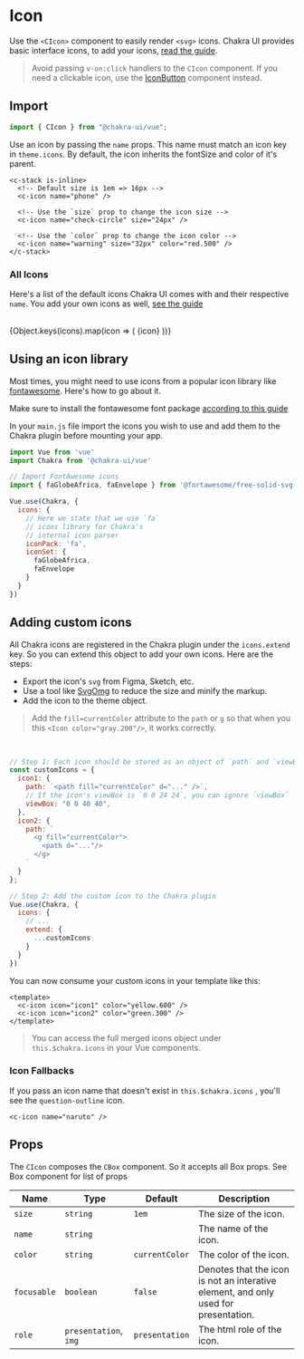 
<SEO
  title="Icon"
  description="Use the `<Icon>` component to easily render `<svg>` icons."
/>

# Icon

Use the `<CIcon>` component to easily render `<svg>` icons. Chakra UI provides
basic interface icons, to add your icons,
[read the guide](#adding-custom-icons).

> Avoid passing `v-on:click` handlers to the `CIcon` component. If you need a
> clickable icon, use the [IconButton](/iconbutton) component instead.

## Import

```js
import { CIcon } from "@chakra-ui/vue";
```

Use an icon by passing the `name` props. This name must match an icon key in
`theme.icons`. By default, the icon inherits the fontSize and color of it's
parent.

```vue live=true
<c-stack is-inline>
  <!-- Default size is 1em => 16px -->
  <c-icon name="phone" />

  <!-- Use the `size` prop to change the icon size -->
  <c-icon name="check-circle" size="24px" />

  <!-- Use the `color` prop to change the icon color -->
  <c-icon name="warning" size="32px" color="red.500" />
</c-stack>
```

### All Icons

Here's a list of the default icons Chakra UI comes with and their respective
`name`. You add your own icons as well, [see the guide](#adding-custom-icons)

<br />

<CGrid mt={7} gap={5} templateColumns="repeat( auto-fit, minmax(120px, 1fr) )">
  {Object.keys(icons).map(icon => (
    <CFlex
      rounded="md"
      borderWidth="1px"
      p={3}
      flexDir="column"
      align="center"
      justify="center"
    >
      <CIcon color="currentColor" name={icon} size="1.25em" />
      <CText mt={2} fontSize="sm" textAlign="center">
        {icon}
      </CText>
    </CFlex>
  ))}
</CGrid>


## Using an icon library

Most times, you might need to use icons from a popular icon library like
[fontawesome](https://fontawesome.com/). Here's how to go about it.

Make sure to install the fontawesome font package [according to this guide](https://fontawesome.com/how-to-use/on-the-web/setup/using-package-managers)

In your `main.js` file import the icons you wish to use and add them to the Chakra plugin before mounting your app.

```js
import Vue from 'vue'
import Chakra from '@chakra-ui/vue'

// Import FontAwesome icons
import { faGlobeAfrica, faEnvelope } from '@fortawesome/free-solid-svg-icons'

Vue.use(Chakra, {
  icons: {
    // Here we state that we use `fa`
    // icons library for Chakra's
    // internal icon parser
    iconPack: 'fa',
    iconSet: {
      faGlobeAfrica,
      faEnvelope
    }
  }
})
```

## Adding custom icons

All Chakra icons are registered in the Chakra plugin under the `icons.extend` key. So you
can extend this object to add your own icons. Here are the steps:

- Export the icon's `svg` from Figma, Sketch, etc.
- Use a tool like [SvgOmg](https://svgomg.firebaseapp.com) to reduce the size
  and minify the markup.
- Add the icon to the theme object.

> Add the `fill=currentColor` attribute to the `path` or `g` so that when you
> this `<Icon color="gray.200"/>`, it works correctly.

<br />

```js
// Step 1: Each icon should be stored as an object of `path` and `viewBox`
const customIcons = {
  icon1: {
    path: `<path fill="currentColor" d="..." />`,
    // If the icon's viewBox is `0 0 24 24`, you can ignore `viewBox`
    viewBox: "0 0 40 40",
  },
  icon2: {
    path: `
      <g fill="currentColor">
        <path d="..."/>
      </g>
    `
  }
};

// Step 2: Add the custom icon to the Chakra plugin
Vue.use(Chakra, {
  icons: {
    // ...
    extend: {
      ...customIcons
    }
  }
})
```

You can now consume your custom icons in your template like this:

```vue
<template>
  <c-icon icon="icon1" color="yellow.600" />
  <c-icon icon="icon2" color="green.300" />
</template>
```

> You can access the full merged icons object under `this.$chakra.icons` in your Vue components.

### Icon Fallbacks

If you pass an icon name that doesn't exist in `this.$chakra.icons` , you'll see the
`question-outline` icon.

```vue live=true
<c-icon name="naruto" />
```

## Props

The `CIcon` composes the `CBox` component. So it accepts all Box props. See <nuxt-link to="/box#props">Box</nuxt-link> component for list of props

| Name        | Type                  | Default        | Description                                                                         |
| ----------- | --------------------- | -------------- | ----------------------------------------------------------------------------------- |
| `size`      | `string`              | `1em`          | The size of the icon.                                                               |
| `name`      | `string`              |                | The name of the icon.                                                               |
| `color`     | `string`              | `currentColor` | The color of the icon.                                                              |
| `focusable` | `boolean`             | `false`        | Denotes that the icon is not an interative element, and only used for presentation. |
| `role`      | `presentation`, `img` | `presentation` | The html role of the icon.                                                          |
